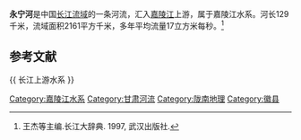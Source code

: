 {{expand|time=2010-03-29T08:15:12+00:00}}
{{expert|time=2010-03-29T08:15:12+00:00|subject=地理}}
{{Geobox|河流
<!-- *** 标题 *** -->
| name = 永宁河
| native_name = 
| other_name = 党家川
| category = 
<!-- *** 名称 **** --> 
| etymology = 
| nickname = 
<!-- *** 图片 *** -->
| image = 
| image_caption =
| image_size =
<!-- *** 国家 *** -->
| country = {{PRC}}
| state = [[甘肃省|甘肃省]]
| region = [[陇南市|陇南市]]
| district = [[徽县|徽县]]
| municipality = 
<!-- *** 发源地、支流等 *** -->
| parent = 长江流域、嘉陵江水系
| tributary_left = 
| tributary_right =
| city = 
| landmark = 
<!-- *** 位置 *** -->
| source = [[天水市|天水市]][[党川乡|党川乡]]
| source_location = | source_region = 
| source_country =| source_elevation = | source_lat_d = | source_lat_m = | source_lat_s = | source_lat_NS =
| source_long_d = | source_long_m = | source_long_s = | source_long_EW =
| source1 = 
| source1_location = | source1_region = | source1_country =
| source1_elevation = 
| source1_lat_d = | source1_lat_m = | source1_lat_s = | source1_lat_NS =
| source1_long_d = | source1_long_m = | source1_long_s = | source1_long_EW =
| source_confluence = 
| source_confluence_location = | source_confluence_region = | source_confluence_country =
| source_confluence_elevation = 
| source_confluence_lat_d = | source_confluence_lat_m = | source_confluence_lat_s = | source_confluence_lat_NS =
| source_confluence_long_d = | source_confluence_long_m = | source_confluence_long_s = | source_confluence_long_EW =
| mouth = 汇入[[嘉陵江|嘉陵江]]
| mouth_location = | mouth_region = | mouth_country =
| mouth_elevation = 
| mouth_lat_d = | mouth_lat_m = | mouth_lat_s = | mouth_lat_NS =
| mouth_long_d = | mouth_long_m = | mouth_long_s = | mouth_long_EW =
<!-- *** 数据 *** -->
| length = 129
| width = 
| depth = 
| volume = 
| watershed = 2161
| discharge = 17
| discharge_max =
| discharge_min =
<!-- *** 自由字段 *** -->
| free =   | free_type = 支流
<!-- *** 地图 *** -->
| map =
| map_caption = 
| map_background = 
| map_locator =
| map_locator_x =
| map_locator_y = 
<!-- *** 网站 *** --> 
| website =
| commons =
<!-- *** 脚注 *** -->
| footnotes =
}}
'''永宁河'''是中国[[长江流域|长江流域]]的一条河流，汇入[[嘉陵江|嘉陵江]]上游，属于嘉陵江水系。河长129千米，流域面积2161平方千米，多年平均流量17立方米每秒。<ref>王杰等主编.长江大辞典. 1997, 武汉出版社.</ref>
==参考文献==
{{reflist}}

{{ 长江上游水系 }}
{{PRChina-geo-stub}}
[[Category:嘉陵江水系|Category:嘉陵江水系]]
[[Category:甘肃河流|Category:甘肃河流]]
[[Category:陇南地理|Category:陇南地理]]
[[Category:徽县|Category:徽县]]